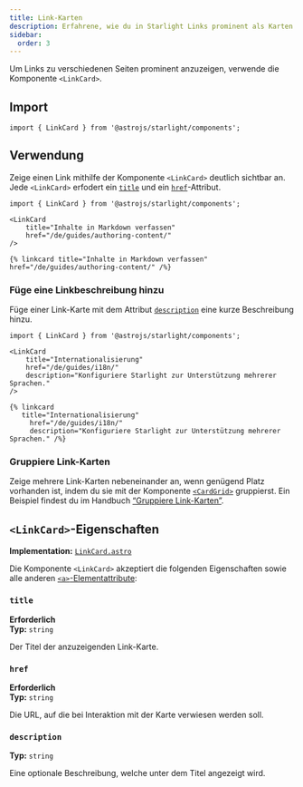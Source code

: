 ```yaml
---
title: Link-Karten
description: Erfahrene, wie du in Starlight Links prominent als Karten anzeigen.
sidebar:
  order: 3
---
```



Um Links zu verschiedenen Seiten prominent anzuzeigen, verwende die Komponente `<LinkCard>`.


<Preview>

<LinkCard
	slot="preview"
	title="Starlight anpassen"
	description="Lerne, wie du deine Starlight-Site mit deinem Logo, eigenen Schriftarten, Landing-Page-Design und vielem mehr zu deiner eigenen machen kannst."
	href="/de/guides/customization/"
/>

</Preview>

## Import

```tsx
import { LinkCard } from '@astrojs/starlight/components';
```

## Verwendung

Zeige einen Link mithilfe der Komponente `<LinkCard>` deutlich sichtbar an.
Jede `<LinkCard>` erfodert ein [`title`](#title) und ein [`href`](#href)-Attribut.

<Preview>

```mdx
import { LinkCard } from '@astrojs/starlight/components';

<LinkCard
	title="Inhalte in Markdown verfassen"
	href="/de/guides/authoring-content/"
/>
```

<Fragment slot="markdoc">

```markdoc
{% linkcard title="Inhalte in Markdown verfassen" href="/de/guides/authoring-content/" /%}
```

</Fragment>

<LinkCard
	slot="preview"
	title="Inhalte in Markdown verfassen"
	href="/de/guides/authoring-content/"
/>

</Preview>

### Füge eine Linkbeschreibung hinzu

Füge einer Link-Karte mit dem Attribut [`description`](#description) eine kurze Beschreibung hinzu.

<Preview>

```mdx {6}
import { LinkCard } from '@astrojs/starlight/components';

<LinkCard
	title="Internationalisierung"
	href="/de/guides/i18n/"
	description="Konfiguriere Starlight zur Unterstützung mehrerer Sprachen."
/>
```

<Fragment slot="markdoc">

```markdoc {4}
{% linkcard
   title="Internationalisierung"
	 href="/de/guides/i18n/"
	 description="Konfiguriere Starlight zur Unterstützung mehrerer Sprachen." /%}
```

</Fragment>

<LinkCard
	slot="preview"
	title="Internationalisierung"
	href="/de/guides/i18n/"
	description="Konfiguriere Starlight zur Unterstützung mehrerer Sprachen."
/>

</Preview>

### Gruppiere Link-Karten

Zeige mehrere Link-Karten nebeneinander an, wenn genügend Platz vorhanden ist, indem du sie mit der Komponente [`<CardGrid>`](/de/components/card-grids/) gruppierst.
Ein Beispiel findest du im Handbuch [“Gruppiere Link-Karten”](/de/components/card-grids/#link-karten-gruppieren).

## `<LinkCard>`-Eigenschaften

**Implementation:** [`LinkCard.astro`](https://github.com/withastro/starlight/blob/main/packages/starlight/user-components/LinkCard.astro)

Die Komponente `<LinkCard>` akzeptiert die folgenden Eigenschaften sowie alle anderen [`<a>`-Elementattribute](https://developer.mozilla.org/en-US/docs/Web/HTML/Element/a):

### `title`

**Erforderlich**  
**Typ:** `string`

Der Titel der anzuzeigenden Link-Karte.

### `href`

**Erforderlich**  
**Typ:** `string`

Die URL, auf die bei Interaktion mit der Karte verwiesen werden soll.

### `description`

**Typ:** `string`

Eine optionale Beschreibung, welche unter dem Titel angezeigt wird.
